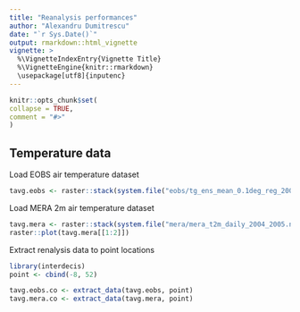 ```yaml
---
title: "Reanalysis performances"
author: "Alexandru Dumitrescu"
date: "`r Sys.Date()`"
output: rmarkdown::html_vignette
vignette: >
  %\VignetteIndexEntry{Vignette Title}
  %\VignetteEngine{knitr::rmarkdown}
  \usepackage[utf8]{inputenc}
---
```

  
  ```r
knitr::opts_chunk$set(
collapse = TRUE,
comment = "#>"
)
```



## Temperature data

Load EOBS air temperature dataset

```r

tavg.eobs <- raster::stack(system.file("eobs/tg_ens_mean_0.1deg_reg_2004-2005_v19.0e.nc", package = "interdecisdata"))

```

Load MERA 2m air temperature dataset

```r
tavg.mera <- raster::stack(system.file("mera/mera_t2m_daily_2004_2005.nc", package = "interdecisdata"))
raster::plot(tavg.mera[[1:2]])
```

Extract renalysis data to point locations

```r
library(interdecis)
point <- cbind(-8, 52)

tavg.eobs.co <- extract_data(tavg.eobs, point)
tavg.mera.co <- extract_data(tavg.mera, point)



```
